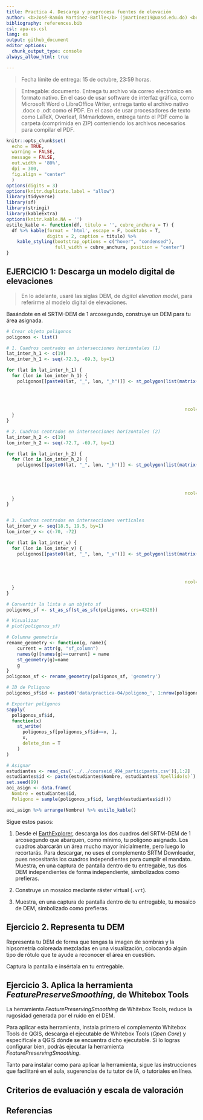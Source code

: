 ```yaml
---
title: Practica 4. Descarga y preprocesa fuentes de elevación
author: <b>José-Ramón Martínez-Batlle</b> (jmartinez19@uasd.edu.do) <br> Facultad de Ciencias, Universidad Autónoma de Santo Domingo (UASD) <br> Santo Domingo, República Dominicana
bibliography: references.bib
csl: apa-es.csl
lang: es
output: github_document
editor_options: 
  chunk_output_type: console
always_allow_html: true

---
```


<!-- Este archivo se genera a partir de otro del mismo nombre con extensión .Rmd. Por favor, edita ese archivo. -->


> Fecha límite de entrega: 15 de octubre, 23:59 horas.

> Entregable: documento. Entrega tu archivo vía correo electrónico en formato nativo. En el caso de usar software de interfaz gráfica, como Microsoft Word o LibreOffice Writer, entrega tanto el archivo nativo .docx o .odt como el PDF. En el caso de usar procesadores de texto como LaTeX, Overleaf, RMmarkdown, entrega tanto el PDF como la carpeta (comprimida en ZIP) conteniendo los archivos necesarios para compilar el PDF.


```r
knitr::opts_chunk$set(
  echo = TRUE,
  warning = FALSE,
  message = FALSE,
  out.width = '80%',
  dpi = 300,
  fig.align = "center"
  )
options(digits = 3)
options(knitr.duplicate.label = "allow")
library(tidyverse)
library(sf)
library(stringi)
library(kableExtra)
options(knitr.kable.NA = '')
estilo_kable <- function(df, titulo = '', cubre_anchura = T) {
  df %>% kable(format = 'html', escape = F, booktabs = T,
               digits = 2, caption = titulo) %>%
    kable_styling(bootstrap_options = c("hover", "condensed"),
                  full_width = cubre_anchura, position = "center")
}
```

## EJERCICIO 1: Descarga un modelo digital de elevaciones

> En lo adelante, usaré las siglas DEM, de *digital elevation model*, para referirme al modelo digital de elevaciones.

Basándote en el SRTM-DEM de 1 arcosegundo, construye un DEM para tu área asignada.


```r
# Crear objeto poligonos
poligonos <- list()

# 1. Cuadros centrados en intersecciones horizontales (1)
lat_inter_h_1 <- c(19)
lon_inter_h_1 <- seq(-72.3, -69.3, by=1)

for (lat in lat_inter_h_1) {
  for (lon in lon_inter_h_1) {
    poligonos[[paste0(lat, "_", lon, "_h")]] <- st_polygon(list(matrix(c(lon-0.1, lat-0.1,
                                                                        lon+0.1, lat-0.1,
                                                                        lon+0.1, lat+0.1,
                                                                        lon-0.1, lat+0.1,
                                                                        lon-0.1, lat-0.1), 
                                                                  ncol=2, byrow=TRUE)))
  }
}

# 2. Cuadros centrados en intersecciones horizontales (2)
lat_inter_h_2 <- c(19)
lon_inter_h_2 <- seq(-72.7, -69.7, by=1)

for (lat in lat_inter_h_2) {
  for (lon in lon_inter_h_2) {
    poligonos[[paste0(lat, "_", lon, "_h")]] <- st_polygon(list(matrix(c(lon-0.1, lat-0.1,
                                                                        lon+0.1, lat-0.1,
                                                                        lon+0.1, lat+0.1,
                                                                        lon-0.1, lat+0.1,
                                                                        lon-0.1, lat-0.1), 
                                                                  ncol=2, byrow=TRUE)))
  }
}


# 3. Cuadros centrados en intersecciones verticales
lat_inter_v <- seq(18.5, 19.5, by=1)
lon_inter_v <- c(-70, -72)

for (lat in lat_inter_v) {
  for (lon in lon_inter_v) {
    poligonos[[paste0(lat, "_", lon, "_v")]] <- st_polygon(list(matrix(c(lon-0.1, lat-0.1,
                                                                        lon+0.1, lat-0.1,
                                                                        lon+0.1, lat+0.1,
                                                                        lon-0.1, lat+0.1,
                                                                        lon-0.1, lat-0.1), 
                                                                  ncol=2, byrow=TRUE)))
  }
}

# Convertir la lista a un objeto sf
poligonos_sf <- st_as_sf(st_as_sfc(poligonos, crs=4326))

# Visualizar
# plot(poligonos_sf)

# Columna geometría
rename_geometry <- function(g, name){
    current = attr(g, "sf_column")
    names(g)[names(g)==current] = name
    st_geometry(g)=name
    g
}
poligonos_sf <- rename_geometry(poligonos_sf, 'geometry')

# ID de Poligono
poligonos_sf$id <- paste0('data/practica-04/poligono_', 1:nrow(poligonos_sf), '.kml')

# Exportar polígonos
sapply(
  poligonos_sf$id,
  function(x)
    st_write(
      poligonos_sf[poligonos_sf$id==x, ],
      x,
      delete_dsn = T
    )
)

# Asignar
estudiantes <- read_csv('../../courseid_494_participants.csv')[,1:2]
estudiantes$id <- paste(estudiantes$Nombre, estudiantes$`Apellido(s)`)
set.seed(99)
aoi_asign <- data.frame(
  Nombre = estudiantes$id,
  Poligono = sample(poligonos_sf$id, length(estudiantes$id)))
```


```r
aoi_asign %>% arrange(Nombre) %>% estilo_kable()
```

Sigue estos pasos:

1. Desde el [EarthExplorer](https://earthexplorer.usgs.gov/), descarga los dos cuadros del SRTM-DEM de 1 arcosegundo que abarquen, como mínimo, tu polígono asignado. Los cuadros abarcarán un área mucho mayor inicialmente, pero luego lo recortarás. Para descargar, no uses el complemento SRTM Downloader, pues necesitarás los cuadros independientes para cumplir el mandato. Muestra, en una captura de pantalla dentro de tu entregable, tus dos DEM independientes de forma independiente, simbolizados como prefieras.

2. Construye un mosaico mediante ráster virtual (`.vrt`). 

3. Muestra, en una captura de pantalla dentro de tu entregable, tu mosaico de DEM, simbolizado como prefieras.

## Ejercicio 2. Representa tu DEM

Representa tu DEM de forma que tengas la imagen de sombras y la hipsometría coloreada mezcladas en una visualización, colocando algún tipo de rótulo que te ayude a reconocer el área en cuestión.

Captura la pantalla e insértala en tu entregable.

## Ejercicio 3. Aplica la herramienta *FeaturePreserveSmoothing*, de Whitebox Tools

La herramienta *FeaturePreservingSmoothing* de Whitebox Tools, reduce la rugosidad generada por el ruido en el DEM.

Para aplicar esta herramienta, instala primero el complemento Whitebox Tools de QGIS, descarga el ejecutable de Whitebox Tools (*Open Core*) y especifícale a QGIS dónde se encuentra dicho ejecutable. Si lo logras configurar bien, podrás ejecutar la herramienta *FeaturePreservingSmoothing*.

Tanto para instalar como para aplicar la herramienta, sigue las instrucciones que facilitaré en el aula, sugerencias de tu tutor de IA, o tutoriales en línea.


## Criterios de evaluación y escala de valoración



## Referencias
